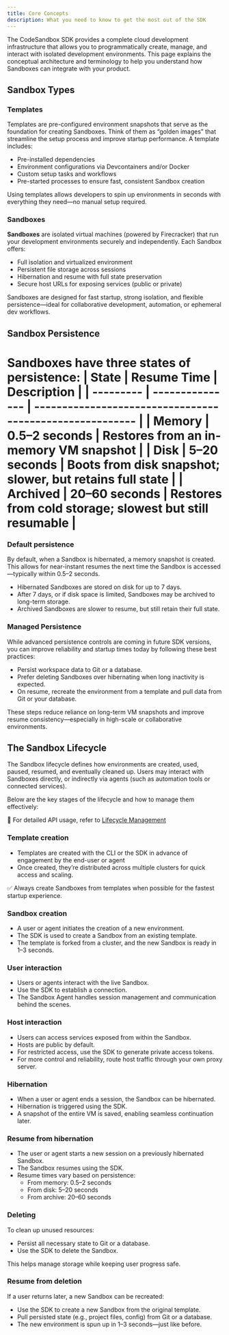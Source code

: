```yaml
---
title: Core Concepts
description: What you need to know to get the most out of the SDK
---
```



<Hero
  title="Core Concepts"
  subtitle="What you need to know to get the most out of the SDK"
/>

The CodeSandbox SDK provides a complete cloud development infrastructure that allows you to programmatically create, manage, and interact with isolated development environments. This page explains the conceptual architecture and terminology to help you understand how Sandboxes can integrate with your product.

## Sandbox Types

### Templates

Templates are pre-configured environment snapshots that serve as the foundation for creating Sandboxes. Think of them as “golden images” that streamline the setup process and improve startup performance. A template includes:

- Pre-installed dependencies
- Environment configurations via Devcontainers and/or Docker
- Custom setup tasks and workflows
- Pre-started processes to ensure fast, consistent Sandbox creation

Using templates allows developers to spin up environments in seconds with everything they need—no manual setup required.

### Sandboxes

**Sandboxes** are isolated virtual machines (powered by Firecracker) that run your development environments securely and independently. Each Sandbox offers:

- Full isolation and virtualized environment
- Persistent file storage across sessions
- Hibernation and resume with full state preservation
- Secure host URLs for exposing services (public or private)

Sandboxes are designed for fast startup, strong isolation, and flexible persistence—ideal for collaborative development, automation, or ephemeral dev workflows.

## Sandbox Persistence

Sandboxes have three states of persistence:
| **State** | **Resume Time** | **Description** |
| --------- | --------------- | -------------------------------------------------------- |
| Memory | 0.5–2 seconds | Restores from an in-memory VM snapshot |
| Disk | 5–20 seconds | Boots from disk snapshot; slower, but retains full state |
| Archived | 20–60 seconds | Restores from cold storage; slowest but still resumable |
=======

### Default persistence

By default, when a Sandbox is hibernated, a memory snapshot is created. This allows for near-instant resumes the next time the Sandbox is accessed—typically within 0.5–2 seconds.

- Hibernated Sandboxes are stored on disk for up to 7 days.
- After 7 days, or if disk space is limited, Sandboxes may be archived to long-term storage.
- Archived Sandboxes are slower to resume, but still retain their full state.

### Managed Persistence

While advanced persistence controls are coming in future SDK versions, you can improve reliability and startup times today by following these best practices:

- Persist workspace data to Git or a database.
- Prefer deleting Sandboxes over hibernating when long inactivity is expected.
- On resume, recreate the environment from a template and pull data from Git or your database.

These steps reduce reliance on long-term VM snapshots and improve resume consistency—especially in high-scale or collaborative environments.

## The Sandbox Lifecycle

The Sandbox lifecycle defines how environments are created, used, paused, resumed, and eventually cleaned up. Users may interact with Sandboxes directly, or indirectly via agents (such as automation tools or connected services).

Below are the key stages of the lifecycle and how to manage them effectively:

📘 For detailed API usage, refer to [Lifecycle Management](./manage-sandboxes)

### Template creation

- Templates are created with the CLI or the SDK in advance of engagement by the end-user or agent
- Once created, they’re distributed across multiple clusters for quick access and scaling.

✅ Always create Sandboxes from templates when possible for the fastest startup experience.

### Sandbox creation

- A user or agent initiates the creation of a new environment.
- The SDK is used to create a Sandbox from an existing template.
- The template is forked from a cluster, and the new Sandbox is ready in 1–3 seconds.

### User interaction

- Users or agents interact with the live Sandbox.
- Use the SDK to establish a connection.
- The Sandbox Agent handles session management and communication behind the scenes.

### Host interaction

- Users can access services exposed from within the Sandbox.
- Hosts are public by default.
- For restricted access, use the SDK to generate private access tokens.
- For more control and reliability, route host traffic through your own proxy server.

### Hibernation

- When a user or agent ends a session, the Sandbox can be hibernated.
- Hibernation is triggered using the SDK.
- A snapshot of the entire VM is saved, enabling seamless continuation later.

### Resume from hibernation

- The user or agent starts a new session on a previously hibernated Sandbox.
- The Sandbox resumes using the SDK.
- Resume times vary based on persistence:
  - From memory: 0.5–2 seconds
  - From disk: 5–20 seconds
  - From archive: 20–60 seconds

### Deleting

To clean up unused resources:

- Persist all necessary state to Git or a database.
- Use the SDK to delete the Sandbox.

This helps manage storage while keeping user progress safe.

### Resume from deletion

If a user returns later, a new Sandbox can be recreated:

- Use the SDK to create a new Sandbox from the original template.
- Pull persisted state (e.g., project files, config) from Git or a database.
- The new environment is spun up in 1–3 seconds—just like before.
